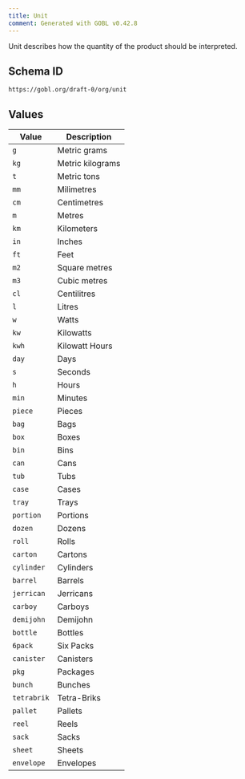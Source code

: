 ```yaml
---
title: Unit
comment: Generated with GOBL v0.42.8
---
```


Unit describes how the quantity of the product should be interpreted.

## Schema ID

`https://gobl.org/draft-0/org/unit`

## Values

| Value       | Description      |
|-------------|------------------|
| `g`         | Metric grams     |
| `kg`        | Metric kilograms |
| `t`         | Metric tons      |
| `mm`        | Milimetres       |
| `cm`        | Centimetres      |
| `m`         | Metres           |
| `km`        | Kilometers       |
| `in`        | Inches           |
| `ft`        | Feet             |
| `m2`        | Square metres    |
| `m3`        | Cubic metres     |
| `cl`        | Centilitres      |
| `l`         | Litres           |
| `w`         | Watts            |
| `kw`        | Kilowatts        |
| `kwh`       | Kilowatt Hours   |
| `day`       | Days             |
| `s`         | Seconds          |
| `h`         | Hours            |
| `min`       | Minutes          |
| `piece`     | Pieces           |
| `bag`       | Bags             |
| `box`       | Boxes            |
| `bin`       | Bins             |
| `can`       | Cans             |
| `tub`       | Tubs             |
| `case`      | Cases            |
| `tray`      | Trays            |
| `portion`   | Portions         |
| `dozen`     | Dozens           |
| `roll`      | Rolls            |
| `carton`    | Cartons          |
| `cylinder`  | Cylinders        |
| `barrel`    | Barrels          |
| `jerrican`  | Jerricans        |
| `carboy`    | Carboys          |
| `demijohn`  | Demijohn         |
| `bottle`    | Bottles          |
| `6pack`     | Six Packs        |
| `canister`  | Canisters        |
| `pkg`       | Packages         |
| `bunch`     | Bunches          |
| `tetrabrik` | Tetra-Briks      |
| `pallet`    | Pallets          |
| `reel`      | Reels            |
| `sack`      | Sacks            |
| `sheet`     | Sheets           |
| `envelope`  | Envelopes        |

